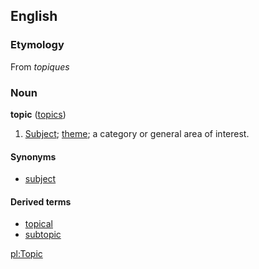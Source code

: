 ==English==

===Etymology===
From {{F.}} ''topiques''

===Noun===
'''topic''' ([[topics]])
#[[Subject]]; [[theme]]; a category or general area of interest.

====Synonyms====
*[[subject]]

====Derived terms====
*[[topical]]
*[[subtopic]]

[[pl:Topic]]